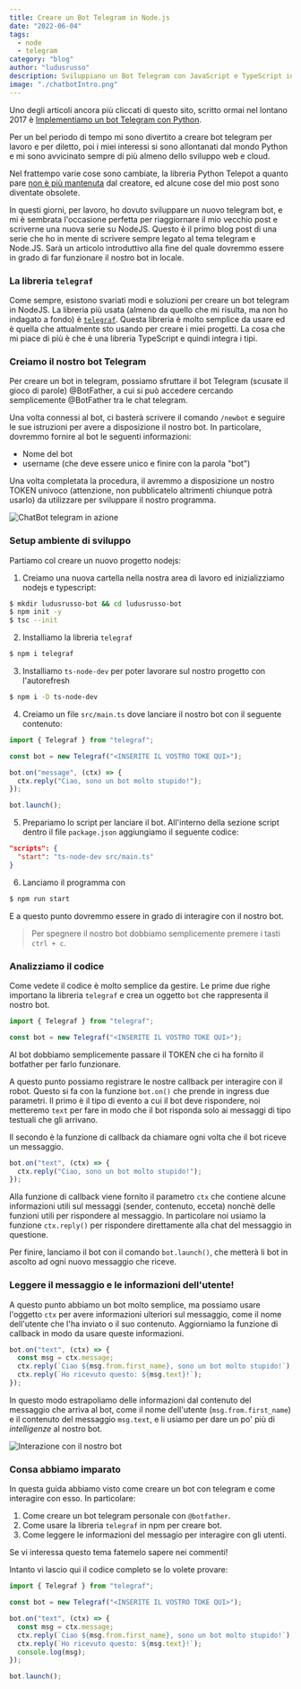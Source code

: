 ```yaml
---
title: Creare un Bot Telegram in Node.js
date: "2022-06-04"
tags:
  - node
  - telegram
category: "blog"
author: "ludusrusso"
description: Sviluppiano un Bot Telegram con JavaScript e TypeScript in Node.js
image: "./chatbotIntro.png"
---
```


Uno degli articoli ancora più cliccati di questo sito, scritto ormai nel lontano 2017 è
[Implementiamo un bot Telegram con Python](https://www.ludusrusso.dev/2017/04/27/implementiamo-un-bot-telegram-con-python).

Per un bel periodo di tempo mi sono divertito a creare bot telegram per lavoro e per diletto,
poi i miei interessi si sono allontanati dal mondo Python e mi sono avvicinato sempre
di più almeno dello sviluppo web e cloud.

Nel frattempo varie cose sono cambiate, la libreria Python Telepot a quanto pare [non è più
mantenuta](https://github.com/nickoala/telepot) dal creatore, ed alcune cose del mio post
sono diventate obsolete.

In questi giorni, per lavoro, ho dovuto sviluppare un nuovo telegram bot, e
mi è sembrata l'occasione perfetta per riaggiornare il mio vecchio post e scriverne una nuova serie
su NodeJS. Questo è il primo blog post di una serie che ho in mente di scrivere sempre legato al
tema telegram e Node.JS. Sarà un articolo introduttivo alla fine del quale dovremmo essere
in grado di far funzionare il nostro bot in locale.

### La libreria `telegraf`

Come sempre, esistono svariati modi e soluzioni per creare un bot telegram in NodeJS. La libreria più
usata (almeno da quello che mi risulta, ma non ho indagato a fondo) è [`telegraf`](https://github.com/telegraf/telegraf).
Questa libreria è molto semplice da usare ed è quella che attualmente sto usando per creare i miei progetti.
La cosa che mi piace di più è che è una libreria TypeScript e quindi integra
i tipi.

### Creiamo il nostro bot Telegram

Per creare un bot in telegram, possiamo sfruttare il bot Telegram (scusate il gioco di parole) @BotFather,
a cui si può accedere cercando semplicemente @BotFather tra le chat telegram.

Una volta connessi al bot, ci basterà scrivere il comando `/newbot` e seguire le sue istruzioni per avere a disposizione il
nostro bot. In particolare, dovremmo fornire al bot le seguenti informazioni:

- Nome del bot
- username (che deve essere unico e finire con la parola "bot")

Una volta completata la procedura, il avremmo a disposizione un nostro
TOKEN univoco (attenzione, non pubblicatelo altrimenti chiunque potrà usarlo) da utilizzare per sviluppare il nostro programma.

![ChatBot telegram in azione](./newbot.png)

### Setup ambiente di sviluppo

Partiamo col creare un nuovo progetto nodejs:

1. Creiamo una nuova cartella nella nostra area di lavoro ed inizializziamo nodejs e typescript:

```bash
$ mkdir ludusrusso-bot && cd ludusrusso-bot
$ npm init -y
$ tsc --init
```

2. Installiamo la libreria `telegraf`

```bash
$ npm i telegraf
```

3. Installiamo `ts-node-dev` per poter lavorare sul nostro progetto con l'autorefresh

```bash
$ npm i -D ts-node-dev
```

4. Creiamo un file `src/main.ts` dove lanciare il nostro bot con il seguente contenuto:

```ts
import { Telegraf } from "telegraf";

const bot = new Telegraf("<INSERITE IL VOSTRO TOKE QUI>");

bot.on("message", (ctx) => {
  ctx.reply("Ciao, sono un bot molto stupido!");
});

bot.launch();
```

5. Prepariamo lo script per lanciare il bot. All'interno della sezione script dentro il file `package.json`
   aggiungiamo il seguente codice:

```json
"scripts": {
  "start": "ts-node-dev src/main.ts"
}
```

6. Lanciamo il programma con

```bash
$ npm run start
```

E a questo punto dovremmo essere in grado di interagire con il nostro bot.

> Per spegnere il nostro bot dobbiamo semplicemente premere i tasti `ctrl + c`.

### Analizziamo il codice

Come vedete il codice è molto semplice da gestire. Le prime due righe importano la libreria `telegraf`
e crea un oggetto `bot` che rappresenta il nostro bot.

```ts
import { Telegraf } from "telegraf";

const bot = new Telegraf("<INSERITE IL VOSTRO TOKE QUI>");
```

Al bot dobbiamo semplicemente passare il TOKEN che ci ha fornito il botfather per farlo funzionare.

A questo punto possiamo registrare le nostre callback per interagire con il robot.
Questo si fa con la funzione `bot.on()` che prende in ingress due parametri. Il
primo è il tipo di evento a cui il bot deve rispondere, noi metteremo `text` per
fare in modo che il bot risponda solo ai messaggi di tipo testuali che gli arrivano.

Il secondo è la funzione di callback da chiamare ogni volta che il bot riceve un messaggio.

```ts
bot.on("text", (ctx) => {
  ctx.reply("Ciao, sono un bot molto stupido!");
});
```

Alla funzione di callback viene fornito il parametro `ctx` che contiene alcune informazioni utili sul messaggi (sender, contenuto, ecceta)
nonchè delle funzioni utili per rispondere al messaggio. In particolare noi usiamo la funzione `ctx.reply()` per rispondere direttamente
alla chat del messaggio in questione.

Per finire, lanciamo il bot con il comando `bot.launch()`, che metterà li bot in ascolto ad ogni nuovo messaggio che riceve.

### Leggere il messaggio e le informazioni dell'utente!

A questo punto abbiamo un bot molto semplice, ma possiamo usare l'oggetto `ctx` per avere informazioni ulteriori
sul messaggio, come il nome dell'utente che l'ha inviato o il suo contenuto. Aggiorniamo la funzione di callback
in modo da usare queste informazioni.

```ts
bot.on("text", (ctx) => {
  const msg = ctx.message;
  ctx.reply(`Ciao ${msg.from.first_name}, sono un bot molto stupido!`);
  ctx.reply(`Ho ricevuto questo: ${msg.text}!`);
});
```

In questo modo estrapoliamo delle informazioni dal contenuto del messaggio che arriva al bot, come il nome dell'utente (`msg.from.first_name`)
e il contenuto del messaggio `msg.text`, e li usiamo per dare un po' più di _intelligenze_ al nostro bot.

![Interazione con il nostro bot](./chatbot.png)

### Consa abbiamo imparato

In questa guida abbiamo visto come creare un bot con telegram e come interagire con esso. In particolare:

1. Come creare un bot telegram personale con `@botfather`.
2. Come usare la libreria `telegraf` in npm per creare bot.
3. Come leggere le informazioni del messagio per interagire con gli utenti.

Se vi interessa questo tema fatemelo sapere nei commenti!

Intanto vi lascio qui il codice completo se lo volete provare:

```ts
import { Telegraf } from "telegraf";

const bot = new Telegraf("<INSERITE IL VOSTRO TOKE QUI>");

bot.on("text", (ctx) => {
  const msg = ctx.message;
  ctx.reply(`Ciao ${msg.from.first_name}, sono un bot molto stupido!`);
  ctx.reply(`Ho ricevuto questo: ${msg.text}!`);
  console.log(msg);
});

bot.launch();
```
